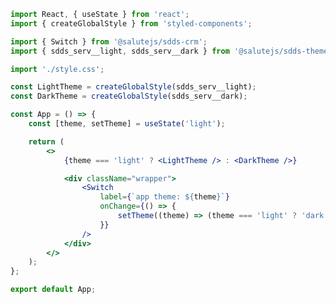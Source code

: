 ```jsx
import React, { useState } from 'react';
import { createGlobalStyle } from 'styled-components';

import { Switch } from '@salutejs/sdds-crm';
import { sdds_serv__light, sdds_serv__dark } from '@salutejs/sdds-themes';

import './style.css';

const LightTheme = createGlobalStyle(sdds_serv__light);
const DarkTheme = createGlobalStyle(sdds_serv__dark);

const App = () => {
    const [theme, setTheme] = useState('light');

    return (
        <>
            {theme === 'light' ? <LightTheme /> : <DarkTheme />}

            <div className="wrapper">
                <Switch
                    label={`app theme: ${theme}`}
                    onChange={() => {
                        setTheme((theme) => (theme === 'light' ? 'dark' : 'light'));
                    }}
                />
            </div>
        </>
    );
};

export default App;
```
